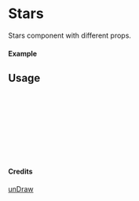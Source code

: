 
<Meta of={Stars} title="unDraw/Stars" />

# Stars

Stars component with different props.

#### Example

<Canvas of={Stars.Primary} />

## Usage

```ts
import { Stars } from "yadl-ui";

const Example = () => {
  return (
      <Stars />
  );
};

export default Example;
```

#### Credits
[unDraw](https://undraw.co/illustrations)
